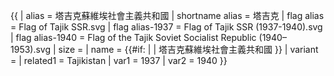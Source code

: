 {{ {{{1<noinclude>|country showdata</noinclude>}}}
| alias = 塔吉克蘇維埃社會主義共和國
| shortname alias = 塔吉克
| flag alias = Flag of Tajik SSR.svg
| flag alias-1937 = Flag of Tajik SSR (1937-1940).svg
| flag alias-1940 = Flag of the Tajik Soviet Socialist Republic (1940–1953).svg
| size = {{{size|}}}
| name = {{#if: {{{name|}}} | {{{name|}}} | 塔吉克蘇維埃社會主義共和國 }}
| variant = {{{variant|}}}
<noinclude>
| related1 = Tajikistan
| var1 = 1937
| var2 = 1940
</noinclude>
}}